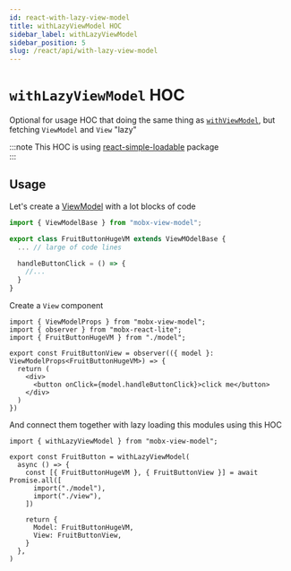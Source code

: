 ```yaml
---
id: react-with-lazy-view-model
title: withLazyViewModel HOC
sidebar_label: withLazyViewModel
sidebar_position: 5
slug: /react/api/with-lazy-view-model
---
```


# `withLazyViewModel` HOC  

Optional for usage HOC that doing the same thing as [`withViewModel`](/react/api/with-view-model), but fetching `ViewModel` and `View` "lazy"  

:::note
This HOC is using [react-simple-loadable](https://www.npmjs.com/package/react-simple-loadable) package  
:::


## Usage  

Let's create a [ViewModel](/api/view-models/overview) with a lot blocks of code  

```ts title="model.ts"
import { ViewModelBase } from "mobx-view-model";

export class FruitButtonHugeVM extends ViewMOdelBase {
  ... // large of code lines

  handleButtonClick = () => {
    //...
  }
}
```

Create a `View` component  

```tsx title="view.tsx"
import { ViewModelProps } from "mobx-view-model";
import { observer } from "mobx-react-lite";
import { FruitButtonHugeVM } from "./model";

export const FruitButtonView = observer(({ model }: ViewModelProps<FruitButtonHugeVM>) => {
  return (
    <div>
      <button onClick={model.handleButtonClick}>click me</button>
    </div>
  )
})
```

And connect them together with lazy loading this modules using this HOC   

```tsx
import { withLazyViewModel } from "mobx-view-model";

export const FruitButton = withLazyViewModel(
  async () => {
    const [{ FruitButtonHugeVM }, { FruitButtonView }] = await Promise.all([
      import("./model"),
      import("./view"),
    ])
    
    return {
      Model: FruitButtonHugeVM,
      View: FruitButtonView,
    }
  },
)
```